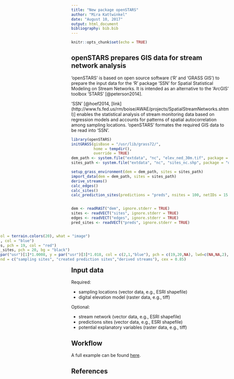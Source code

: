 ```yaml
---
title: "New package openSTARS"
author: "Mira Kattwinkel"
date: "August 10, 2017"
output: html_document
bibliography: bib.bib
---
```


```r
knitr::opts_chunk$set(echo = TRUE)
```

## openSTARS prepares GIS data for stream network analysis
'openSTARS' is based on open source software ('R' and 'GRASS GIS') to prepare the
input data for the 'R' package 'SSN' for Spatial Statistical Modeling on Stream Networks.
It is intended as an alternative to the 'ArcGIS' toolbox 'STARS' [@peterson2014]. 

'SSN' [@hoef2014, [link](http://www.fs.fed.us/rm/boise/AWAE/projects/SpatialStreamNetworks.shtml)]
enables the statistical analysis of stream monitoring data based on regression models
and accounts for patterns of spatial autocorrelation among sampling locations.
'openSTARS' formates the required GIS data to be read into 'SSN'.

```r
library(openSTARS)
initGRASS(gisBase = "/usr/lib/grass72/",
          home = tempdir(),
          override = TRUE)
dem_path <- system.file("extdata", "nc", "elev_ned_30m.tif", package = "openSTARS")
sites_path <- system.file("extdata", "nc", "sites_nc.shp", package = "openSTARS")

setup_grass_environment(dem = dem_path, sites = sites_path)
import_data(dem = dem_path, sites = sites_path)
derive_streams()
calc_edges()
calc_sites()
calc_prediction_sites(predictions = "preds", nsites = 100, netIDs = 15 )


dem <- readRAST("dem", ignore.stderr = TRUE)
sites <- readVECT("sites", ignore.stderr = TRUE)
edges <- readVECT("edges", ignore.stderr = TRUE)
pred_sites <- readVECT("preds", ignore.stderr = TRUE)

```

<div style = "float:right; position: relative;"> 
``` r
plot(dem, col = terrain.colors(20), what = "image")
lines(edges, col = "blue")
points(sites, pch = 19, col = "red")
points(pred_sites, pch = 20, bg = "black")
legend(x = par("usr")[1]*1.0008, y = par("usr")[3]*1.018, col = c(2,1,"blue"), pch = c(19,20,NA), lwd=c(NA,NA,2),
       legend = c("sampling sites", "created prediction sites","derived streams"), cex = 0.85)
```
</div>

## Input data
Required:

* sampling locations (vector data, e.g., ESRI shapefile)
* digital elevation model (raster data, e.g., tiff)

Optional:

* stream network (vector data, e.g., ESRI shapefile)
* predictions sites (vector data, e.g., ESRI shapefile)
* potential explanatory variables (raster data, e.g., tiff)

## Workflow
A full example can be found [here](https://github.com/MiKatt/openSTARS/blob/master/README.md).

## References